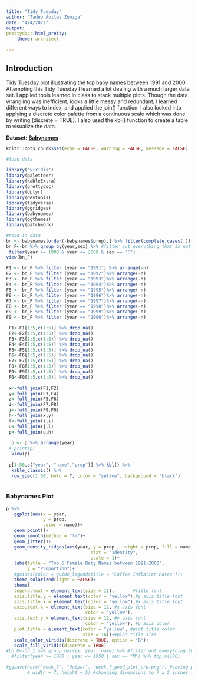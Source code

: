 ```yaml
---
title: "Tidy_Tuesday"
author: "Tadeo Aviles Zuniga"
date: "4/4/2022"
output: 
prettydoc::html_pretty:
    theme: architect
    
---
```


## Introduction 
Tidy Tuesday plot illustrating the top baby names between 1991 and 2000. Attempting this Tidy Tuesday I learned a lot dealing with a much larger data set. I applied tools learned in class to stack multiple plots. Though the data wrangling was inefficient, looks a little messy and redundant, I learned different ways to index, and applied the join() function. I also looked into applying a discrete color palette from a continuous scale which was done by writing (discrete = TRUE). I also used the kbl() function to create a table to visualize the data. 

**Dataset: [Babynames](https://github.com/rfordatascience/tidytuesday/blob/master/data/2022/2022-03-22/readme.md)**

```r
knitr::opts_chunk$set(echo = FALSE, warning = FALSE, message = FALSE)
```

```r
#load data
  
library("viridis")          
library(paletteer)
library(kableExtra)
library(prettydoc)
library(dplyr)
library(devtools)
library(tidyverse)
library(ggridges)
library(babynames)
library(ggthemes)
library(patchwork)

```


```r
#read in data
bn <- babynames[order(-babynames$prop),] %>% filter(complete.cases(.))
bn_F<-bn %>% group_by(year,sex) %>% #filter out everything that is not a complete row 
 filter(year >= 1990 & year <= 2000 & sex == "F")  
view(bn_F)
```

```r

F1 <- bn_F %>% filter (year == "1991") %>% arrange(-n) 
F2 <- bn_F %>% filter (year == "1992")%>% arrange(-n)
F3 <- bn_F %>% filter (year == "1993")%>% arrange(-n)
F4 <- bn_F %>% filter (year == "1994")%>% arrange(-n)
F5 <- bn_F %>% filter (year == "1995")%>% arrange(-n)
F6 <- bn_F %>% filter (year == "1996")%>% arrange(-n)
F7 <- bn_F %>% filter (year == "1997")%>% arrange(-n)
F8 <- bn_F %>% filter (year == "1998")%>% arrange(-n)
F9 <- bn_F %>% filter (year == "1999")%>% arrange(-n)
F0 <- bn_F %>% filter (year == "2000")%>% arrange(-n)

 F1<-F1[1:5,c(1:5)] %>% drop_na()
 F2<-F2[1:5,c(1:5)] %>% drop_na()
 F3<-F3[1:5,c(1:5)] %>% drop_na()
 F4<-F4[1:5,c(1:5)] %>% drop_na()
 F5<-F5[1:5,c(1:5)] %>% drop_na()
 F6<-F6[1:5,c(1:5)] %>% drop_na()
 F7<-F7[1:5,c(1:5)] %>% drop_na()
 F8<-F8[1:5,c(1:5)] %>% drop_na()
 F9<-F9[1:5,c(1:5)] %>% drop_na()
 F0<-F0[1:5,c(1:5)] %>% drop_na()
 
 x<-full_join(F1,F2)
 y<-full_join(F3,F4)
 z<-full_join(F5,F6)
 i<-full_join(F7,F8)
 j<-full_join(F9,F0)
 h<-full_join(x,y)
 l<-full_join(z,i)
 u<-full_join(j,l)
 p<-full_join(u,h)
 
  p <- p %>% arrange(year)
 # print(p)
  view(p)
  
 p[1:50,c("year", "name","prop")] %>% kbl() %>% 
  kable_classic() %>% 
  row_spec(1:50, bold = T, color = "yellow", background = "black")
  
```

### Babynames Plot
```r
p %>% 
   ggplot(aes(x = year, 
              y = prop, 
              color = name))+
   geom_point()+
   geom_smooth(method = "lm")+
   geom_jitter()+
   geom_density_ridges(aes(year, y = prop , height = prop, fill = name), 
                                stat = "identity", 
                                scale = 1)+
   labs(title = "Top 5 Female Baby Names between 1991-2000",
        y = "Proportion")+
   #guides(color = guide_legend(title = "Coffee Inflation Rates"))+
   theme_solarized(light = FALSE)+
   theme(
   legend.text = element_text(size = 11),       #title font   
   axis.title.y = element_text(color = "yellow"),#y axis title font 
   axis.title.x = element_text(color = "yellow"),#x axis title font
   axis.text.x = element_text(size = 12, #x axis font 
                              color = "yellow"),
   axis.text.y = element_text(size = 12, #y axis font 
                              color = "yellow"), #y axis color 
   plot.title = element_text(color = "yellow", #plot title color 
                             size = 16))+#plot title size 
   scale_color_viridis(discrete = TRUE, option = "B")+
   scale_fill_viridis(discrete = TRUE)
#bn_M<-bn_1 %>% group_by(sex, year, name) %>% #filter out everything that is not a complete row 
  #filter(year >= 1900 | year <= 1950 | sex == "M") %>% top_n(100) 

#ggsave(here("week_7", "Output", "week_7_good_plot_crb.png"), #saving plot as png
        # width = 7, height = 5) #changing dimensions to 7 x 5 inches

```


